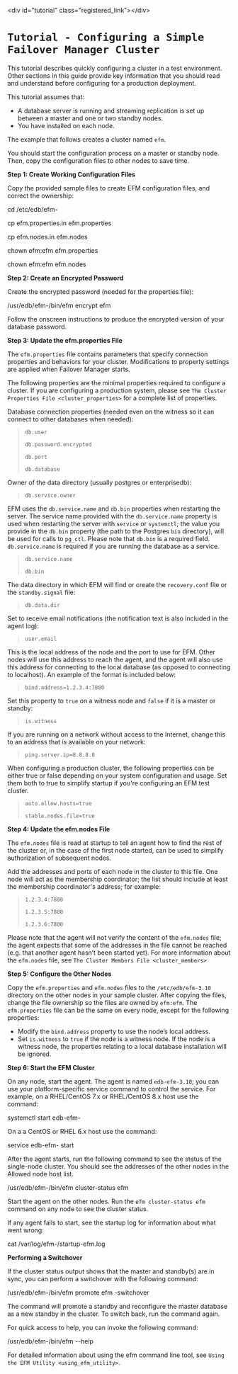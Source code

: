 \<div id="tutorial" class="registered\_link"\>\</div\>

# `Tutorial - Configuring a Simple Failover Manager Cluster`

This tutorial describes quickly configuring a cluster in a test environment. Other sections in this guide provide key information that you should read and understand before configuring for a production deployment.

This tutorial assumes that:

  - A database server is running and streaming replication is set up between a master and one or two standby nodes.
  - You have installed on each node.

The example that follows creates a cluster named `efm`.

You should start the configuration process on a master or standby node. Then, copy the configuration files to other nodes to save time.

**Step 1: Create Working Configuration Files**

Copy the provided sample files to create EFM configuration files, and correct the ownership:

<div class="parsed-literal">

cd /etc/edb/efm-

cp efm.properties.in efm.properties

cp efm.nodes.in efm.nodes

chown efm:efm efm.properties

chown efm:efm efm.nodes

</div>

**Step 2: Create an Encrypted Password**

Create the encrypted password (needed for the properties file):

<div class="parsed-literal">

/usr/edb/efm-/bin/efm encrypt efm

</div>

Follow the onscreen instructions to produce the encrypted version of your database password.

**Step 3: Update the efm.properties File**

The `efm.properties` file contains parameters that specify connection properties and behaviors for your cluster. Modifications to property settings are applied when Failover Manager starts.

The following properties are the minimal properties required to configure a cluster. If you are configuring a production system, please see `The Cluster Properties File <cluster_properties>` for a complete list of properties.

Database connection properties (needed even on the witness so it can connect to other databases when needed):

> `db.user`
> 
> `db.password.encrypted`
> 
> `db.port`
> 
> `db.database`

Owner of the data directory (usually postgres or enterprisedb):

> `db.service.owner`

EFM uses the `db.service.name` and `db.bin` properties when restarting the server. The service name provided with the `db.service.name` property is used when restarting the server with `service` or `systemctl`; the value you provide in the `db.bin` property (the path to the Postgres `bin` directory), will be used for calls to `pg_ctl`. Please note that `db.bin` is a required field. `db.service.name` is required if you are running the database as a service.

> `db.service.name`
> 
> `db.bin`

The data directory in which EFM will find or create the `recovery.conf` file or the `standby.signal` file:

> `db.data.dir`

Set to receive email notifications (the notification text is also included in the agent log):

> `user.email`

This is the local address of the node and the port to use for EFM. Other nodes will use this address to reach the agent, and the agent will also use this address for connecting to the local database (as opposed to connecting to localhost). An example of the format is included below:

> `bind.address=1.2.3.4:7800`

Set this property to `true` on a witness node and `false` if it is a master or standby:

> `is.witness`

If you are running on a network without access to the Internet, change this to an address that is available on your network:

> `ping.server.ip=8.8.8.8`

When configuring a production cluster, the following properties can be either true or false depending on your system configuration and usage. Set them both to true to simplify startup if you're configuring an EFM test cluster.

> `auto.allow.hosts=true`
> 
> `stable.nodes.file=true`

**Step 4: Update the efm.nodes File**

The `efm.nodes` file is read at startup to tell an agent how to find the rest of the cluster or, in the case of the first node started, can be used to simplify authorization of subsequent nodes.

Add the addresses and ports of each node in the cluster to this file. One node will act as the membership coordinator; the list should include at least the membership coordinator's address; for example:

> `1.2.3.4:7800`
> 
> `1.2.3.5:7800`
> 
> `1.2.3.6:7800`

Please note that the agent will not verify the content of the `efm.nodes` file; the agent expects that some of the addresses in the file cannot be reached (e.g. that another agent hasn’t been started yet). For more information about the `efm.nodes` file, see `The Cluster Members File <cluster_members>`

**Step 5: Configure the Other Nodes**

Copy the `efm.properties` and `efm.nodes` files to the `/etc/edb/efm-3.10` directory on the other nodes in your sample cluster. After copying the files, change the file ownership so the files are owned by `efm:efm`. The `efm.properties` file can be the same on every node, except for the following properties:

  - Modify the `bind.address` property to use the node’s local address.
  - Set `is.witness` to `true` if the node is a witness node. If the node is a witness node, the properties relating to a local database installation will be ignored.

**Step 6: Start the EFM Cluster**

On any node, start the agent. The agent is named `edb-efm-3.10`; you can use your platform-specific service command to control the service. For example, on a RHEL/CentOS 7.x or RHEL/CentOS 8.x host use the command:

<div class="parsed-literal">

systemctl start edb-efm-

</div>

On a a CentOS or RHEL 6.x host use the command:

<div class="parsed-literal">

service edb-efm- start

</div>

After the agent starts, run the following command to see the status of the single-node cluster. You should see the addresses of the other nodes in the Allowed node host list.

<div class="parsed-literal">

/usr/edb/efm-/bin/efm cluster-status efm

</div>

Start the agent on the other nodes. Run the `efm cluster-status efm` command on any node to see the cluster status.

If any agent fails to start, see the startup log for information about what went wrong:

<div class="parsed-literal">

cat /var/log/efm-/startup-efm.log

</div>

**Performing a Switchover**

If the cluster status output shows that the master and standby(s) are in sync, you can perform a switchover with the following command:

<div class="parsed-literal">

/usr/edb/efm-/bin/efm promote efm -switchover

</div>

The command will promote a standby and reconfigure the master database as a new standby in the cluster. To switch back, run the command again.

For quick access to help, you can invoke the following command:

<div class="parsed-literal">

/usr/edb/efm-/bin/efm --help

</div>

For detailed information about using the efm command line tool, see `Using the EFM Utility <using_efm_utility>`.
